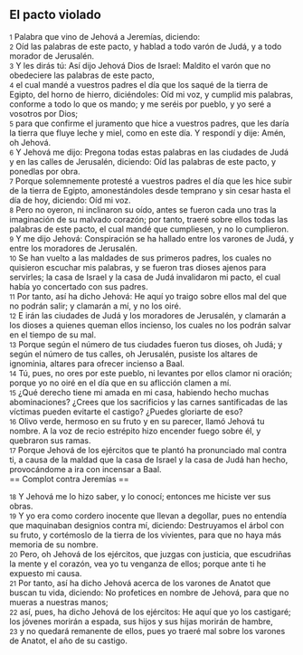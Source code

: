 == El pacto violado ==

{{anchor|1}} <small>1</small> Palabra que vino de Jehová a Jeremías, diciendo:<br>
{{anchor|2}} <small>2</small> Oíd las palabras de este pacto, y hablad a todo varón de Judá, y a todo morador de Jerusalén.<br>
{{anchor|3}} <small>3</small> Y les dirás tú: Así dijo Jehová Dios de Israel: Maldito el varón que no obedeciere las palabras de este pacto,<br>
{{anchor|4}} <small>4</small> el cual mandé a vuestros padres el día que los saqué de la tierra de Egipto, del horno de hierro, diciéndoles: Oíd mi voz, y cumplid mis palabras, conforme a todo lo que os mando; y me seréis por pueblo, y yo seré a vosotros por Dios;<br>
{{anchor|5}} <small>5</small> para que confirme el juramento que hice a vuestros padres, que les daría la tierra que fluye leche y miel, como en este día. Y respondí y dije: Amén, oh Jehová.<br>
{{anchor|6}} <small>6</small> Y Jehová me dijo: Pregona todas estas palabras en las ciudades de Judá y en las calles de Jerusalén, diciendo: Oíd las palabras de este pacto, y ponedlas por obra.<br>
{{anchor|7}} <small>7</small> Porque solemnemente protesté a vuestros padres el día que les hice subir de la tierra de Egipto, amonestándoles desde temprano y sin cesar hasta el día de hoy, diciendo: Oíd mi voz.<br>
{{anchor|8}} <small>8</small> Pero no oyeron, ni inclinaron su oído, antes se fueron cada uno tras la imaginación de su malvado corazón; por tanto, traeré sobre ellos todas las palabras de este pacto, el cual mandé que cumpliesen, y no lo cumplieron.<br>
{{anchor|9}} <small>9</small> Y me dijo Jehová: Conspiración se ha hallado entre los varones de Judá, y entre los moradores de Jerusalén.<br>
{{anchor|10}} <small>10</small> Se han vuelto a las maldades de sus primeros padres, los cuales no quisieron escuchar mis palabras, y se fueron tras dioses ajenos para servirles; la casa de Israel y la casa de Judá invalidaron mi pacto, el cual había yo concertado con sus padres.<br>
{{anchor|11}} <small>11</small> Por tanto, así ha dicho Jehová: He aquí yo traigo sobre ellos mal del que no podrán salir; y clamarán a mí, y no los oiré.<br>
{{anchor|12}} <small>12</small> E irán las ciudades de Judá y los moradores de Jerusalén, y clamarán a los dioses a quienes queman ellos incienso, los cuales no los podrán salvar en el tiempo de su mal.<br>
{{anchor|13}} <small>13</small> Porque según el número de tus ciudades fueron tus dioses, oh Judá; y según el número de tus calles, oh Jerusalén, pusiste los altares de ignominia, altares para ofrecer incienso a Baal.<br>
{{anchor|14}} <small>14</small> Tú, pues, no ores por este pueblo, ni levantes por ellos clamor ni oración; porque yo no oiré en el día que en su aflicción clamen a mí.<br>
{{anchor|15}} <small>15</small> ¿Qué derecho tiene mi amada en mi casa, habiendo hecho muchas abominaciones? ¿Crees que los sacrificios y las carnes santificadas de las víctimas pueden evitarte el castigo? ¿Puedes gloriarte de eso?<br>
{{anchor|16}} <small>16</small> Olivo verde, hermoso en su fruto y en su parecer, llamó Jehová tu nombre. A la voz de recio estrépito hizo encender fuego sobre él, y quebraron sus ramas.<br>
{{anchor|17}} <small>17</small> Porque Jehová de los ejércitos que te plantó ha pronunciado mal contra ti, a causa de la maldad que la casa de Israel y la casa de Judá han hecho, provocándome a ira con incensar a Baal.<br>
== Complot contra Jeremías ==

{{anchor|18}} <small>18</small> Y Jehová me lo hizo saber, y lo conocí; entonces me hiciste ver sus obras.<br>
{{anchor|19}} <small>19</small> Y yo era como cordero inocente que llevan a degollar, pues no entendía que maquinaban designios contra mí, diciendo: Destruyamos el árbol con su fruto, y cortémoslo de la tierra de los vivientes, para que no haya más memoria de su nombre.<br>
{{anchor|20}} <small>20</small> Pero, oh Jehová de los ejércitos, que juzgas con justicia, que escudriñas la mente y el corazón, vea yo tu venganza de ellos; porque ante ti he expuesto mi causa.<br>
{{anchor|21}} <small>21</small> Por tanto, así ha dicho Jehová acerca de los varones de Anatot que buscan tu vida, diciendo: No profetices en nombre de Jehová, para que no mueras a nuestras manos;<br>
{{anchor|22}} <small>22</small> así, pues, ha dicho Jehová de los ejércitos: He aquí que yo los castigaré; los jóvenes morirán a espada, sus hijos y sus hijas morirán de hambre,<br>
{{anchor|23}} <small>23</small> y no quedará remanente de ellos, pues yo traeré mal sobre los varones de Anatot, el año de su castigo.<br>
